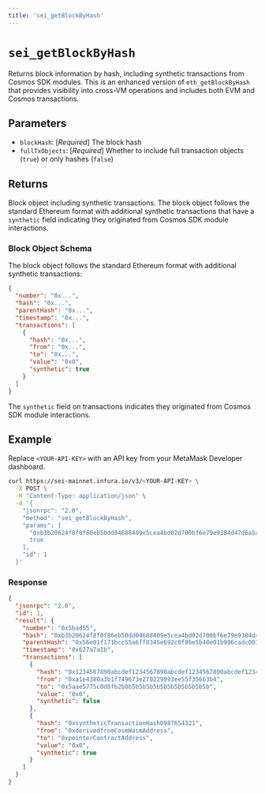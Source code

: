 ```yaml
---
title: 'sei_getBlockByHash'
---
```



# `sei_getBlockByHash`

Returns block information by hash, including synthetic transactions from Cosmos SDK modules. This is an enhanced version of `eth_getBlockByHash` that provides visibility into cross-VM operations and includes both EVM and Cosmos transactions. <CreditCost network="evm" method="sei_getBlockByHash" />

## Parameters

- `blockHash`: [_Required_] The block hash
- `fullTxObjects`: [_Required_] Whether to include full transaction objects (`true`) or only hashes (`false`)

## Returns

Block object including synthetic transactions. The block object follows the standard Ethereum format with additional synthetic transactions that have a `synthetic` field indicating they originated from Cosmos SDK module interactions.

### Block Object Schema

The block object follows the standard Ethereum format with additional synthetic transactions:

```json
{
  "number": "0x...",
  "hash": "0x...",
  "parentHash": "0x...",
  "timestamp": "0x...",
  "transactions": [
    {
      "hash": "0x...",
      "from": "0x...",
      "to": "0x...",
      "value": "0x0",
      "synthetic": true
    }
  ]
}
```

The `synthetic` field on transactions indicates they originated from Cosmos SDK module interactions.

## Example

Replace `<YOUR-API-KEY>` with an API key from your MetaMask Developer dashboard.

<Tabs>
  <TabItem value="curl">

```bash
curl https://sei-mainnet.infura.io/v3/<YOUR-API-KEY> \
  -X POST \
  -H "Content-Type: application/json" \
  -d '{
    "jsonrpc": "2.0",
    "method": "sei_getBlockByHash",
    "params": [
      "0xb3b20624f8f0f86eb50dd04688409e5cea4bd02d700bf6e79e9384d47d6a5a35",
      true
    ],
    "id": 1
  }'
```

  </TabItem>
</Tabs>

### Response

```json
{
  "jsonrpc": "2.0",
  "id": 1,
  "result": {
    "number": "0x5bad55",
    "hash": "0xb3b20624f8f0f86eb50dd04688409e5cea4bd02d700bf6e79e9384d47d6a5a35",
    "parentHash": "0x56e81f171bcc55a6ff8345e692c0f86e5b48e01b996cadc001622fb5e363b421",
    "timestamp": "0x627a7a1b",
    "transactions": [
      {
        "hash": "0x1234567890abcdef1234567890abcdef1234567890abcdef1234567890abcdef",
        "from": "0xa1e4380a3b1f749673e270229993ee55f35663b4",
        "to": "0x5aae5775c0d8fb2b8b5b5b5b5b5b5b5b5b5b5b5b",
        "value": "0x0",
        "synthetic": false
      },
      {
        "hash": "0xsyntheticTransactionHash0987654321",
        "from": "0xderivedfromCosmWasmAddress",
        "to": "0xpointerContractAddress",
        "value": "0x0",
        "synthetic": true
      }
    ]
  }
}
```
